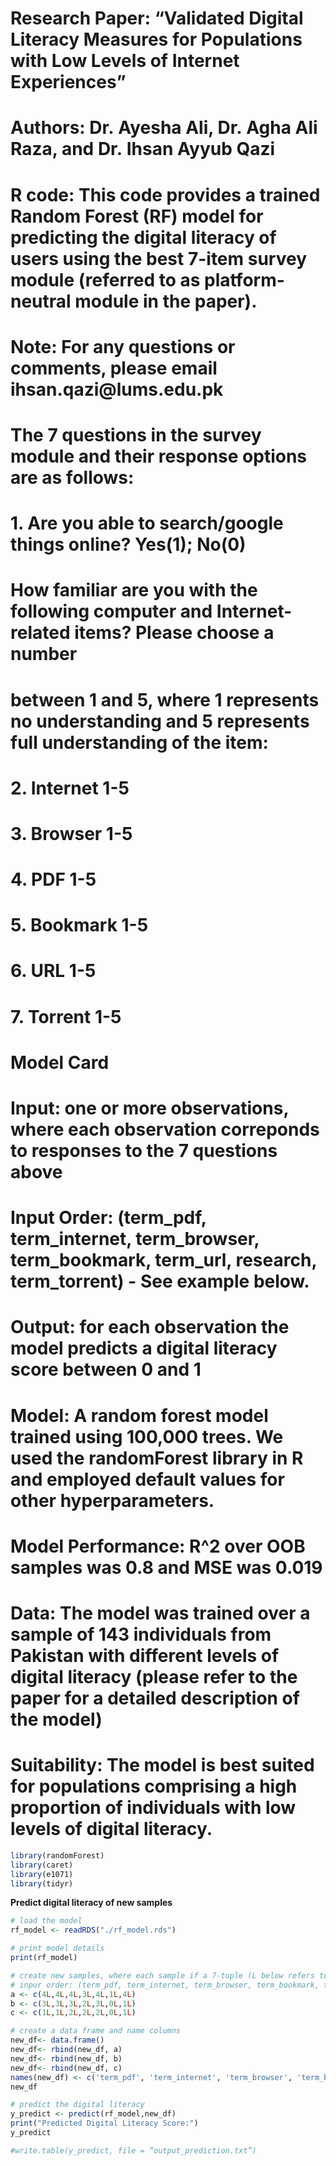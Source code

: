 # Research Paper: "Validated Digital Literacy Measures for Populations with Low Levels of Internet Experiences"
# Authors: Dr. Ayesha Ali, Dr. Agha Ali Raza, and Dr. Ihsan Ayyub Qazi
# R code: This code provides a trained Random Forest (RF) model for predicting the digital literacy of users using the best 7-item survey module (referred to as platform-neutral module in the paper).
# Note: For any questions or comments, please email ihsan.qazi@lums.edu.pk

# The 7 questions in the survey module and their response options are as follows:
#   1. Are you able to search/google things online? Yes(1); No(0)
#   How familiar are you with the following computer and Internet-related items? Please choose a number
#   between 1 and 5, where 1 represents no understanding and 5 represents full understanding of the item:
#   2. Internet 1-5
#   3. Browser 1-5
#   4. PDF 1-5
#   5. Bookmark 1-5
#   6. URL 1-5
#   7. Torrent 1-5

# Model Card
# Input: one or more observations, where each observation correponds to responses to the 7 questions above
# Input Order: (term_pdf, term_internet, term_browser, term_bookmark, term_url, research, term_torrent) - See example below.
# Output: for each observation the model predicts a digital literacy score between 0 and 1
# Model: A random forest model trained using 100,000 trees. We used the randomForest library in R and employed default values for other hyperparameters.
# Model Performance: R^2 over OOB samples was 0.8 and MSE was 0.019
# Data: The model was trained over a sample of 143 individuals from Pakistan with different levels of digital literacy (please refer to the paper for a detailed description of the model)
# Suitability: The model is best suited for populations comprising a high proportion of individuals with low levels of digital literacy.


```r
library(randomForest)
library(caret)
library(e1071)
library(tidyr)
```


**Predict digital literacy of new samples** 
```r

# load the model
rf_model <- readRDS("./rf_model.rds")

# print model details
print(rf_model)

# create new samples, where each sample if a 7-tuple (L below refers to an integer so 4L means the response was 4)
# inpur order: (term_pdf, term_internet, term_browser, term_bookmark, term_url, search, term_torrent)
a <- c(4L,4L,4L,3L,4L,1L,4L)
b <- c(3L,3L,3L,2L,3L,0L,1L)
c <- c(1L,1L,2L,2L,2L,0L,1L)

# create a data frame and name columns
new_df<- data.frame()
new_df<- rbind(new_df, a)
new_df<- rbind(new_df, b)
new_df<- rbind(new_df, c)
names(new_df) <- c('term_pdf', 'term_internet', 'term_browser', 'term_bookmark', 'term_url', 'search', 'term_torrent')
new_df

# predict the digital literacy
y_predict <- predict(rf_model,new_df)
print("Predicted Digital Literacy Score:")
y_predict

#write.table(y_predict, file = “output_prediction.txt”) 
```